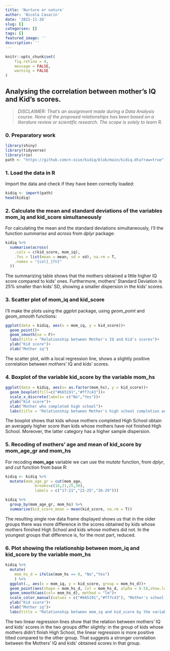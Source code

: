 ```yaml
---
title: 'Nurture or nature'
author: 'Nicola Casarin'
date: '2021-11-26'
slug: []
categories: []
tags: []
featured_image: ''
description: ''
---
```



```r
knitr::opts_chunk$set(
	fig.retina = 4,
	message = FALSE,
	warning = FALSE
)
```
## Analysing the correlation between mother's IQ and Kid's scores.

> *DISCLAIMER: That's an assignment made during a Data Analysis course. None of the proposed relationships has been based on a literature review or scientific research. The scope is solely to learn R.*

### 0. Preparatory work

```r
library(shiny)
library(tidyverse)
library(rio)
path <- "https://github.com/n-oise/kidiq/blob/main/kidiq.dta?raw=true"
```

### 1. Load the data in R

Import the data and check if they have been correctly loaded:

```r
kidiq <- import(path)
head(kidiq)
```

### 2. Calculate the mean and standard deviations of the variables mom_iq and kid_score simultaneously

For calculating the mean and the standard deviations simultaneously, I'll the function *summarise* and *across* from *dplyr* package:

```r
kidiq %>% 
  summarise(across(
    .cols = c(kid_score, mom_iq),
    .fns = list(mean = mean, sd = sd), na.rm = T,
    .names = "{col}_{fn}"
  ))
```

The summarizing table shows that the mothers obtained a little higher IQ score compared to kids' ones. Furthermore, mothers' Standard Deviation is 25% smaller than kids' SD, showing a smaller dispersion in the kids' scores.

### 3. Scatter plot of mom_iq and kid_score

I'll make the plots using the *ggplot* package, using *geom_point* and *geom_smooth* functions:

```r
ggplot(data = kidiq, aes(x = mom_iq, y = kid_score))+
  geom_point()+
  geom_smooth(se = F)+
  labs(title = "Relationship between Mother's IQ and Kid's scores")+
  ylab("Kid score")+
  xlab("Mother iq")
```

The scatter plot, with a local regression line, shows a slightly positive correlation between mothers' IQ and kids' scores.

### 4. Boxplot of the variable kid_score by the variable mom_hs

```r
ggplot(data = kidiq, aes(x= as.factor(mom_hs), y = kid_score))+
  geom_boxplot(fill=c("#665191","#ff7c43"))+
  scale_x_discrete(labels= c("No","Yes"))+
  ylab("Kid score")+
  xlab("Mother who completed high school")+
  labs(title = "Relationship between Mother's high school completion and Kid's scores")

```

The boxplot shows that kids whose mothers completed High School obtain an averagely higher score than kids whose mothers have not finished High School. Moreover, the latter category has a higher sample dispersion.

### 5. Recoding of mothers’ age and mean of kid_score by mom_age_gr and mom_hs

For recoding **mom_age** variable we can use the *mutate* function, from *dplyr*, and *cut* function from base R: 

```r
kidiq <- kidiq %>% 
  mutate(mom_age_gr = cut(mom_age,
             breaks=c(16,21,25,30),
             labels = c("17-21","22-25","26-29")))
```

```r
kidiq %>% 
  group_by(mom_age_gr, mom_hs) %>% 
  summarise(kid_score_mean = mean(kid_score, na.rm = T))
```

The resulting single row data frame displayed shows us that in the older groups there was more difference in the scores obtained by kids whose mothers finished High School and kids whose mothers did not. In the youngest groups that difference is, for the most part, reduced.

### 6. Plot showing the relationship between mom_iq and kid_score by the variable mom_hs

```r
kidiq %>% 
  mutate(
    mom_hs_d = ifelse(mom_hs == 0, "No","Yes")
    ) %>% 
  ggplot(., aes(x = mom_iq, y = kid_score, group = mom_hs_d))+
  geom_point(aes(shape = mom_hs_d, col = mom_hs_d, alpha = 0.5),show.legend = F)+
  geom_smooth(aes(col= mom_hs_d), method = "lm")+
  scale_color_manual(values = c("#665191","#ff7c43"), "Mother's school completion")+
  ylab("Kid score")+
  xlab("Mother iq")+
  labs(title = "Relationship between mom_iq and kid_score by the variable mom_hs")
```

The two linear regression lines show that the relation between mothers' IQ and kids' scores in the two groups differ slightly: in the group of kids whose mothers didn't finish High School, the linear regression is more positive tilted compared to the other group. That suggests a stronger correlation between the Mothers' IQ and kids' obtained scores in that group.
